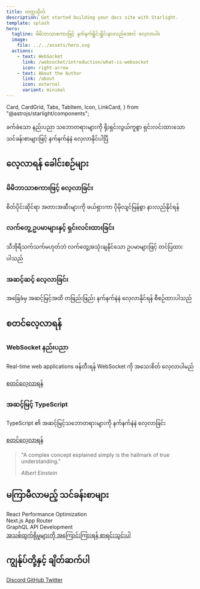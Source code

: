 ```yaml
---
title: တက္ကသိုလ်
description: Get started building your docs site with Starlight.
template: splash
hero:
  tagline: မိမိဘာသာစကားဖြင့် နက်နက်ရှိုင်းရှိုင်းနားလည်အောင် လေ့လာပါ။
  image:
    file: ../../assets/hero.svg
  actions:
    - text: WebSocket
      link: /websocket/introduction/what-is-websocket
      icon: right-arrow
    - text: About the Author
      link: /about
      icon: external
      variant: minimal
---
```


  Card,
  CardGrid,
  Tabs,
  TabItem,
  Icon,
  LinkCard,
} from "@astrojs/starlight/components";



<section class="intro-section">

  <p>
    ခက်ခဲသော နည်းပညာ သဘောတရားများကို ရိုးရှင်းလွယ်ကူစွာ ရှင်းလင်းထားသော သင်ခန်းစာများဖြင့်
    နက်နက်နဲနဲ လေ့လာနိုင်ပါပြီ
  </p>
</section>

## လေ့လာရန် ခေါင်းစဉ်များ

<CardGrid className="concepts-grid">
  <LinkCard
    title="WebSocket နည်းပညာ"
    description="Real-time communication အတွက် WebSocket နည်းပညာကို အခြေခံမှ အဆင့်မြင့်သဘောတရားများအထိ လေ့လာမည်။"
    href="/websocket/introduction/what-is-websocket"
    icon="rocket"
  />
  <LinkCard
    title="Advanced TypeScript"
    description="TypeScript ၏ အဆင့်မြင့်သဘောတရားများကို နက်နက်နဲနဲ လေ့လာခြင်း"
    href="/advanced-typescript/why-is-advanced-ts-needed/why-advanced-typescript"
    icon="puzzle"
  />
  <LinkCard
    title="JavaScript အခြေခံများ"
    description="JavaScript ၏ မရှိမဖြစ် အခြေခံအသိပညာများနှင့် အသုံးပြုပုံများ"
    href="#"
    icon="document"
  />
  <LinkCard
    title="Frontend Frameworks"
    description="React, Angular, Vue စသော frameworks များ အကြောင်းနှင့် အသုံးပြုပုံများ"
    href="#"
    icon="open-book"
  />
</CardGrid>

<section class="key-features">
  <div class="feature">
    <div class="feature-icon">
      <Icon name="open-book" size="1.8rem" />
    </div>
    <div class="feature-content">
      <h3>မိမိဘာသာစကားဖြင့် လေ့လာခြင်း</h3>
      <p>စိတ်ပိုင်းဆိုင်ရာ အတားအဆီးများကို ဖယ်ရှားကာ ပိုမိုလျင်မြန်စွာ နားလည်နိုင်ရန်</p>
    </div>
  </div>
  <div class="feature">
    <div class="feature-icon">
      <Icon name="setting" size="1.8rem" />
    </div>
    <div class="feature-content">
      <h3>လက်တွေ့ ဥပမာများနှင့် ရှင်းလင်းထားခြင်း</h3>
      <p>သီအိုရီသက်သက်မဟုတ်ဘဲ လက်တွေ့အသုံးချနိုင်သော ဥပမာများဖြင့် တင်ပြထားပါသည်</p>
    </div>
  </div>
  <div class="feature">
    <div class="feature-icon">
      <Icon name="pencil" size="1.8rem" />
    </div>
    <div class="feature-content">
      <h3>အဆင့်ဆင့် လေ့လာခြင်း</h3>
      <p>အခြေခံမှ အဆင့်မြင့်အထိ တဖြည်းဖြည်း နက်နက်နဲနဲ လေ့လာနိုင်ရန် စီစဉ်ထားပါသည်</p>
    </div>
  </div>
</section>

## စတင်လေ့လာရန်

<div class="study-paths">
  <div class="path-card beginner">
    <h3><Icon name="star" size="1.2em" /> WebSocket နည်းပညာ</h3>
    <p>Real-time web applications ဖန်တီးရန် WebSocket ကို အသေးစိတ် လေ့လာပါမည်</p>
    <a href="/websocket/introduction/what-is-websocket" class="path-link">
      စတင်လေ့လာရန် <Icon name="right-arrow" size="1em" />
    </a>
  </div>

  <div class="path-card intermediate">
    <h3><Icon name="document" size="1.2em" /> အဆင့်မြင့် TypeScript</h3>
    <p>TypeScript ၏ အဆင့်မြင့်သဘောတရားများကို နက်နက်နဲနဲ လေ့လာခြင်း</p>
    <a href="/advanced-typescript/why-is-advanced-ts-needed/why-advanced-typescript" class="path-link">
      စတင်လေ့လာရန် <Icon name="right-arrow" size="1em" />
    </a>
  </div>
</div>

<section class="quote-section">
  <blockquote>
    <p>"A complex concept explained simply is the hallmark of true understanding."</p>
    <cite>Albert Einstein</cite>
  </blockquote>
</section>

<section class="upcoming-section">
  <h2><Icon name="rocket" size="1.2em" /> မကြာမီလာမည့် သင်ခန်းစာများ</h2>
  <div class="upcoming-topics">
    <div class="upcoming-topic">
      <Icon name="star" size="1em" />
      <span>React Performance Optimization</span>
    </div>
    <div class="upcoming-topic">
      <Icon name="star" size="1em" />
      <span>Next.js App Router</span>
    </div>
    <div class="upcoming-topic">
      <Icon name="star" size="1em" />
      <span>GraphQL API Development</span>
    </div>
  </div>
  <a href="#" class="notify-link">
    <Icon name="notification" size="1em" />
    <span>အသစ်ထွက်ရှိမှုများကို အကြောင်းကြားရန် စာရင်းသွင်းပါ</span>
  </a>
</section>

<section class="community-section">
  <h2>ကျွန်ုပ်တို့နှင့် ချိတ်ဆက်ပါ</h2>
  <div class="community-links">
    <a href="#" class="community-link">
      <Icon name="discord" size="1.5em" />
      <span>Discord</span>
    </a>
    <a href="#" class="community-link">
      <Icon name="github" size="1.5em" />
      <span>GitHub</span>
    </a>
    <a href="#" class="community-link">
      <Icon name="twitter" size="1.5em" />
      <span>Twitter</span>
    </a>
  </div>
</section>

<Analytics />
